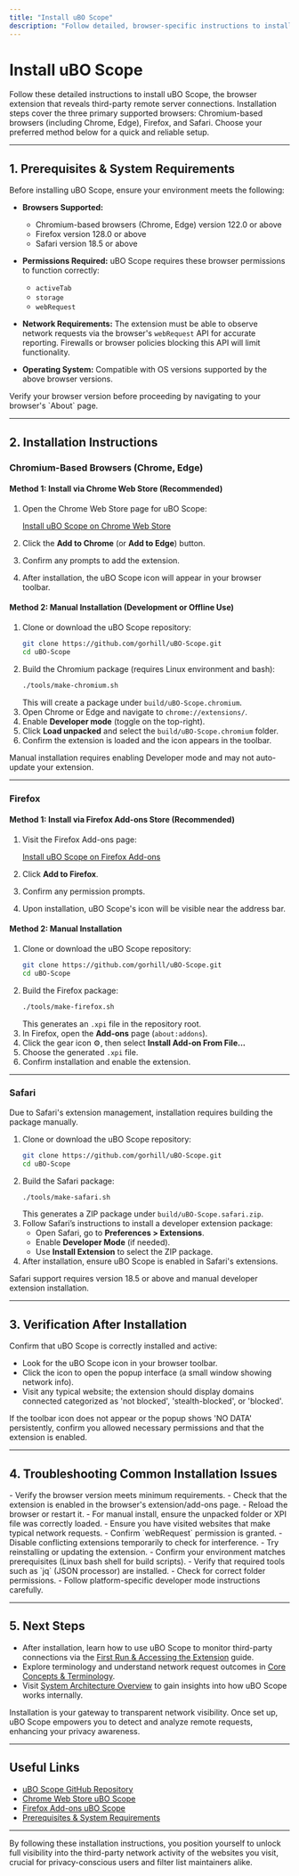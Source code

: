 ```yaml
---
title: "Install uBO Scope"
description: "Follow detailed, browser-specific instructions to install uBO Scope on Chromium (Chrome, Edge), Firefox, or Safari. Direct links to official web stores and alternative manual installation methods are provided for your convenience."
---
```


# Install uBO Scope

Follow these detailed instructions to install uBO Scope, the browser extension that reveals third-party remote server connections. Installation steps cover the three primary supported browsers: Chromium-based browsers (including Chrome, Edge), Firefox, and Safari. Choose your preferred method below for a quick and reliable setup.

---

## 1. Prerequisites & System Requirements

Before installing uBO Scope, ensure your environment meets the following:

- **Browsers Supported:**
  - Chromium-based browsers (Chrome, Edge) version 122.0 or above
  - Firefox version 128.0 or above
  - Safari version 18.5 or above

- **Permissions Required:**
  uBO Scope requires these browser permissions to function correctly:
  - `activeTab`
  - `storage`
  - `webRequest`

- **Network Requirements:**
  The extension must be able to observe network requests via the browser's `webRequest` API for accurate reporting. Firewalls or browser policies blocking this API will limit functionality.

- **Operating System:**
  Compatible with OS versions supported by the above browser versions.

<Tip>
Verify your browser version before proceeding by navigating to your browser's `About` page.
</Tip>

---

## 2. Installation Instructions

### Chromium-Based Browsers (Chrome, Edge)

#### Method 1: Install via Chrome Web Store (Recommended)

1. Open the Chrome Web Store page for uBO Scope:

   [Install uBO Scope on Chrome Web Store](https://chromewebstore.google.com/detail/ubo-scope/bbdpgcaljkaaigfcomhidmneffjjjfgp)

2. Click the **Add to Chrome** (or **Add to Edge**) button.
3. Confirm any prompts to add the extension.
4. After installation, the uBO Scope icon will appear in your browser toolbar.


#### Method 2: Manual Installation (Development or Offline Use)

1. Clone or download the uBO Scope repository:
   ```bash
   git clone https://github.com/gorhill/uBO-Scope.git
   cd uBO-Scope
   ```
2. Build the Chromium package (requires Linux environment and bash):
   ```bash
   ./tools/make-chromium.sh
   ```
   This will create a package under `build/uBO-Scope.chromium`.
3. Open Chrome or Edge and navigate to `chrome://extensions/`.
4. Enable **Developer mode** (toggle on the top-right).
5. Click **Load unpacked** and select the `build/uBO-Scope.chromium` folder.
6. Confirm the extension is loaded and the icon appears in the toolbar.

<Warning>
Manual installation requires enabling Developer mode and may not auto-update your extension.
</Warning>

---

### Firefox

#### Method 1: Install via Firefox Add-ons Store (Recommended)

1. Visit the Firefox Add-ons page:

   [Install uBO Scope on Firefox Add-ons](https://addons.mozilla.org/firefox/addon/ubo-scope/)

2. Click **Add to Firefox**.
3. Confirm any permission prompts.
4. Upon installation, uBO Scope's icon will be visible near the address bar.

#### Method 2: Manual Installation

1. Clone or download the uBO Scope repository:
   ```bash
   git clone https://github.com/gorhill/uBO-Scope.git
   cd uBO-Scope
   ```
2. Build the Firefox package:
   ```bash
   ./tools/make-firefox.sh
   ```
   This generates an `.xpi` file in the repository root.
3. In Firefox, open the **Add-ons** page (`about:addons`).
4. Click the gear icon ⚙️, then select **Install Add-on From File...**
5. Choose the generated `.xpi` file.
6. Confirm installation and enable the extension.

---

### Safari

Due to Safari's extension management, installation requires building the package manually.

1. Clone or download the uBO Scope repository:
   ```bash
   git clone https://github.com/gorhill/uBO-Scope.git
   cd uBO-Scope
   ```
2. Build the Safari package:
   ```bash
   ./tools/make-safari.sh
   ```
   This generates a ZIP package under `build/uBO-Scope.safari.zip`.
3. Follow Safari’s instructions to install a developer extension package:
   - Open Safari, go to **Preferences > Extensions**.
   - Enable **Developer Mode** (if needed).
   - Use **Install Extension** to select the ZIP package.
4. After installation, ensure uBO Scope is enabled in Safari's extensions.

<Warning>
Safari support requires version 18.5 or above and manual developer extension installation.
</Warning>

---

## 3. Verification After Installation

Confirm that uBO Scope is correctly installed and active:

- Look for the uBO Scope icon in your browser toolbar.
- Click the icon to open the popup interface (a small window showing network info).
- Visit any typical website; the extension should display domains connected categorized as 'not blocked', 'stealth-blocked', or 'blocked'.

<Check>
If the toolbar icon does not appear or the popup shows 'NO DATA' persistently, confirm you allowed necessary permissions and that the extension is enabled.
</Check>

---

## 4. Troubleshooting Common Installation Issues

<AccordionGroup title="Troubleshooting Installation Problems">
<Accordion title="uBO Scope Icon Does Not Appear">
- Verify the browser version meets minimum requirements.
- Check that the extension is enabled in the browser's extension/add-ons page.
- Reload the browser or restart it.
- For manual install, ensure the unpacked folder or XPI file was correctly loaded.
</Accordion>
<Accordion title="Popup Shows 'NO DATA' After Installation">
- Ensure you have visited websites that make typical network requests.
- Confirm `webRequest` permission is granted.
- Disable conflicting extensions temporarily to check for interference.
- Try reinstalling or updating the extension.
</Accordion>
<Accordion title="Manual Install Fails with Errors">
- Confirm your environment matches prerequisites (Linux bash shell for build scripts).
- Verify that required tools such as `jq` (JSON processor) are installed.
- Check for correct folder permissions.
- Follow platform-specific developer mode instructions carefully.
</Accordion>
</AccordionGroup>

---

## 5. Next Steps

- After installation, learn how to use uBO Scope to monitor third-party connections via the [First Run & Accessing the Extension](https://docs.uboscope/getting-started/initial-usage-and-validation/first-run-extension-access) guide.
- Explore terminology and understand network request outcomes in [Core Concepts & Terminology](https://docs.uboscope/overview/architecture-concepts/core-terminology-concepts).
- Visit [System Architecture Overview](https://docs.uboscope/overview/architecture-concepts/system-architecture) to gain insights into how uBO Scope works internally.

<Info>
Installation is your gateway to transparent network visibility. Once set up, uBO Scope empowers you to detect and analyze remote requests, enhancing your privacy awareness.
</Info>

---

## Useful Links

- [uBO Scope GitHub Repository](https://github.com/gorhill/uBO-Scope)
- [Chrome Web Store uBO Scope](https://chromewebstore.google.com/detail/ubo-scope/bbdpgcaljkaaigfcomhidmneffjjjfgp)
- [Firefox Add-ons uBO Scope](https://addons.mozilla.org/firefox/addon/ubo-scope/)
- [Prerequisites & System Requirements](https://docs.uboscope/getting-started/installation-and-setup/prerequisites-system-requirements)

---

By following these installation instructions, you position yourself to unlock full visibility into the third-party network activity of the websites you visit, crucial for privacy-conscious users and filter list maintainers alike.